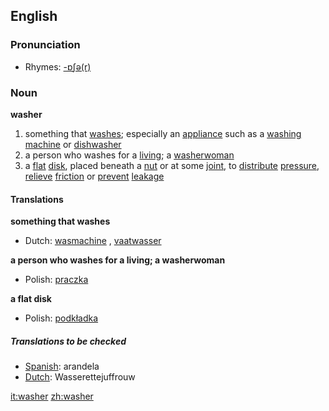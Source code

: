 ==English==

===Pronunciation===
*Rhymes: [[Rhymes:English:-ɒʃə(r)|-ɒʃə(r)]]

===Noun===
'''washer'''
# something that [[wash]]es; especially an [[appliance]] such as a [[washing machine]] or [[dishwasher]]
# a person who washes for a [[living]]; a [[washerwoman]]
# a [[flat]] [[disk]], placed beneath a [[nut]] or at some [[joint]], to [[distribute]] [[pressure]], [[relieve]] [[friction]] or [[prevent]] [[leakage]]

====Translations====
'''something that washes'''
{{top}}
*Dutch: [[wasmachine]] {{m}}, [[vaatwasser]] {{m}}
{{mid}}
{{bottom}}

'''a person who washes for a living; a washerwoman'''
{{top}}
*Polish: [[praczka]] {{f}}
{{mid}}
{{bottom}}

'''a flat disk'''
{{top}}
*Polish: [[podkładka]] {{f}}
{{mid}}
{{bottom}}

=====Translations to be checked=====
*[[Spanish]]:  arandela
*[[Dutch]]: Wasserettejuffrouw

{{Wikipedia|Washer (mechanical)|Washer}}

[[it:washer]]
[[zh:washer]]